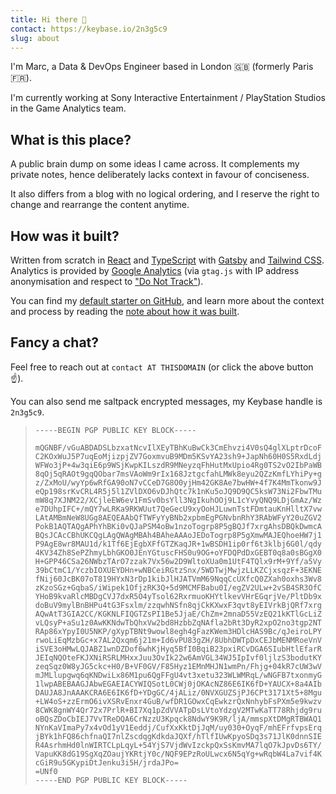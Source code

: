 ```yaml
---
title: Hi there 🖖
contact: https://keybase.io/2n3g5c9
slug: about
---
```


<Quote>
  <p>
    I'm Marc, a Data & DevOps Engineer based in London 🇬🇧 (formerly Paris 🇫🇷).
  </p>
  <p>
    I'm currently working at Sony Interactive Entertainment / PlayStation Studios in the Game Analytics team.
  </p>
</Quote>

## What is this place?

A public brain dump on some ideas I came across. It complements my private notes, hence deliberately
lacks context in favour of conciseness.

It also differs from a blog with no logical ordering, and I reserve the right to change and rearrange the content
anytime.

## How was it built?

Written from scratch in [React](https://reactjs.org/) and [TypeScript](https://www.typescriptlang.org/) with
[Gatsby](https://www.gatsbyjs.com/) and [Tailwind CSS](https://tailwindcss.com/). Analytics is provided by
[Google Analytics](https://analytics.google.com/) (via `gtag.js` with IP address anonymisation and respect to
["Do Not Track"](https://allaboutdnt.com/)).

You can find my [default starter on GitHub](https://github.com/2n3g5c9/gatsby-starter-typescript-tailwindcss), and learn
more about the context and process by reading the [note about how it was built](/notes/building-a-static-website-with-gatsby-and-typescript).

## Fancy a chat?

Feel free to reach out at `contact AT THISDOMAIN` (or click the above button ☝️).

You can also send me saltpack encrypted messages, my Keybase handle is `2n3g5c9`.

<ToggleContent text="Or click to show my PGP public key... 🔑" altText="And click again to hide it... 🔑">
  <blockquote>

    -----BEGIN PGP PUBLIC KEY BLOCK-----

    mQGNBF/vGuABDADSLbzxatNcvIlXEyTBhKuBwCk3CmEhvzi4V0sQ4glXLptrDcoF
    C2KOxWuJ5P7uqEoMjizpjZV7GoxmvuB9MDm5KSvYA23sh9+JapNh60H0S5RxdLdj
    WFWo3jP+4w3qiE6p9WSjKwpKILszdR9MNeyzqFhHutMxUpio4Rg0TS2vO2IbPaWB
    8qOj5qRAOt9gqQObar7msVAoWm9rIx168JztgcfahLMWk8eyu2QZzKmfLYhiPy+g
    z/ZxMoU/wyYp6wRfGA90oN7vCCeD7G8O0yjHm42GK8Ae7bwHW+4f7K4MmTkonw9J
    eQp198srKvCRL4R5j5l1ZVlDXO6vDJhQtc7k1nKu5oJQ9D9QC5ksW73Ni2FbwTMu
    mW8q7XJNM22/XCjleEW6ev1FmSv0bsYll3NgIkuhOOj9L1cYvyQNQ9LDjGmAz/Wz
    e7DUhpIFC+/mQY7wLRKa9RKWUut7QeGecU9xyOoHJLuwnTstFDmtauKnHlltX7vw
    LAtAMBmNeW8UGg8AEQEAAbQfTWFyYyBNb2xpbmEgPGNvbnRhY3RAbWFyY20uZGV2
    PokB1AQTAQgAPhYhBKi0vQJaPSM4oBw1nzoTogrp8P5gBQJf7xrgAhsDBQkDwmcA
    BQsJCAcCBhUKCQgLAgQWAgMBAh4BAheAAAoJEDoTogrp8P5gXmwMAJEQhoeHW7j1
    P9AgE8wr8MAU1d/k1Tf6EjEgbXFfGTZKaqJR+1wBSDH1ip0rf6t3klbj6G0l/qdy
    4KV34Zh8SePZhmyLbhGKO0JEnYGtuscFHS0u9OG+oYFDQPdDxGEBT0q8a0sBGgX0
    H+GPP46CSa26NWbzTArO7zzak7Vx56w2D9WltoXUa0m1UtF4TQlx9rM+9Yf/a5Vy
    39bCtmC1/YczbIOXUEYDHn+wNBCeiRGtzSnx/5WDTwjMwjzLLKZCjxsqzF+3EKNE
    fNij60JcBK07oT819HYxN3rDp1kibJlHJATVmM69NqqCcUXfcQ0ZXah0oxhs3Wv8
    zKzoSGz+GqbaS/iWipek1OfjzRK3Q+5d9MCMFBabu0I/egZV2ULw+2vSB4SR3OfC
    YHoB9kvaRlcMBDgCVJ7dxR5O4yTsol62RxrmuoKHYtlkevVHrEGqrjVe/PltDb9x
    doBuV9mylBnBHPu4tG3Fsxlm/zzqwhNSfn8qjCkKXwxF3qvt8yEIVrkBjQRf7xrg
    AQwAtT3GIA2CC/KGKNLFIQGTZsPI1Be5JjaE/ChZm+2mnaD55VzEQ21kKTlGcLiZ
    vLQsyP+aSu1z0AwKKNdwTbQhxVw2bd8HzbbZqNAfla2bRt3DyR2xpO2no3tgp2NT
    RAp86xYpyI0U5NKP/gXypTBNt9wowl8egh4gFazKWem3HDlcHAS9Bc/qJeiroLPY
    rwoLiEqMzbGc+x7AL2Qxqm6j21m+Id6vPU83gZH/8UbhDWTpDxCEJbMENMRoeVnV
    iSVE3oHMwLQJABZ1wnDZDof6whKjHyq5BfI0BqiB23pxiRCvDGA6SIubHtlEfarR
    JEIqNQOteFKJXNiRSRLMHxxJuu3OvIk22w6AmVGL34WJ5IpIvf0ljlzS3bodutKY
    zeqSqz0W8yJG5ckc+H0/B+VF0GV/F85Hyz1EMnMHJN1wmPn/Fhjg+04kR7cUW3wV
    mJMLlupgwq6qKNDwiLx86M1pu6QgFFgU4vt3xetu323WLWMRqL/wNGFB7txonmyG
    1lwpABEBAAGJAbwEGAEIACYWIQSotL0CWj0jOKAcNZ86E6IK6fD+YAUCX+8a4AIb
    DAUJA8JnAAAKCRA6E6IK6fD+YDgGC/4jALiz/0NVXGUZSjPJ6CPt3171Xt5+8Mgu
    +LW4oS+zzErmO6ivXSRvEnxr4GuB/wfDR1GOwxCqEwkzrQxNnhybFsPXm5e9kwzv
    8CWK8gnWY4Qr72x7PrlR+BI7Xq1pZdVVATpDsLVtoYdzgV2MTwKaTT78Rhjdg9ru
    oBQsZDoCbIEJ7VvTReDQA6CrNzzU3Kpqck8NdwY9K9R/ljA/mmspXtDMgRTBWAQ1
    NYnKaVImaPy7x4vOd1yV1Eeddj/CufXxKktDjJqM/uy030+OyqF/mhEFrfvpsErq
    jBYk1hFQ86chfnaQI7nlZscdqgKdkdaJQXf/hTlfIUwKpyoSDq3s71JlK0dnnSIE
    R4AsrhmHd0lnWIRTCLpLqyL+54YjS7VjdWvIzckpQxSsKmvMA7lqO7kJpvDs6TY/
    VapuKK8dG19SgXqZOaujYKRtjY0c/NQF9EPzRoULwcx6N5qYg+wRqbW4La7vif4K
    cGiR9u5GKypiDtJenku3i5H/jrdaJPo=
    =UNf0
    -----END PGP PUBLIC KEY BLOCK-----

  </blockquote>
</ToggleContent>
